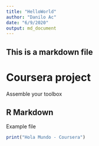 ```yaml
---
title: "HelloWorld"
author: "Danilo Ac"
date: "6/9/2020"
output: md_document
---
```


## This is a markdown file

# Coursera project   
Assemble your toolbox

## R Markdown 

Example file

```r
print("Hola Mundo - Coursera")
```

